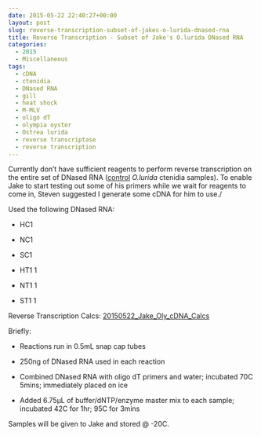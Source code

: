 ```yaml
---
date: 2015-05-22 22:40:27+00:00
layout: post
slug: reverse-transcription-subset-of-jakes-o-lurida-dnased-rna
title: Reverse Transcription - Subset of Jake's O.lurida DNased RNA
categories:
  - 2015
  - Miscellaneous
tags:
  - cDNA
  - ctenidia
  - DNased RNA
  - gill
  - heat shock
  - M-MLV
  - oligo dT
  - olympia oyster
  - Ostrea lurida
  - reverse transcriptase
  - reverse transcription
---
```


Currently don't have sufficient reagents to perform reverse transcription on the entire set of DNased RNA ([control](https://robertslab.github.io/sams-notebook/posts/2015-05-14-dnase-treatment-jakes-o-lurida-ctenidia-rna-controls-from-20150507//robertslab.github.io/sams-notebook/2015/05/14/dnase-treatment-jakes-o-lurida-ctenidia-rna-1hr-heat-shock-from-20150506/) _O.lurida_ ctenidia samples). To enable Jake to start testing out some of his primers while we wait for reagents to come in, Steven suggested I generate some cDNA for him to use./

Used the following DNased RNA:




    
  * HC1

    
  * NC1

    
  * SC1

    
  * HT1 1

    
  * NT1 1

    
  * ST1 1



Reverse Transcription Calcs: [20150522_Jake_Oly_cDNA_Calcs](https://docs.google.com/spreadsheets/d/1fEZVOaSdIAv07df-BjSbeMc36--1mMfmbpIyAnHAxS8/edit?usp=sharing)

Briefly:




    
  * Reactions run in 0.5mL snap cap tubes

    
  * 250ng of DNased RNA used in each reaction

    
  * Combined DNased RNA with oligo dT primers and water; incubated 70C 5mins; immediately placed on ice

    
  * Added 6.75μL of buffer/dNTP/enzyme master mix to each sample; incubated 42C for 1hr; 95C for 3mins



Samples will be given to Jake and stored @ -20C.
